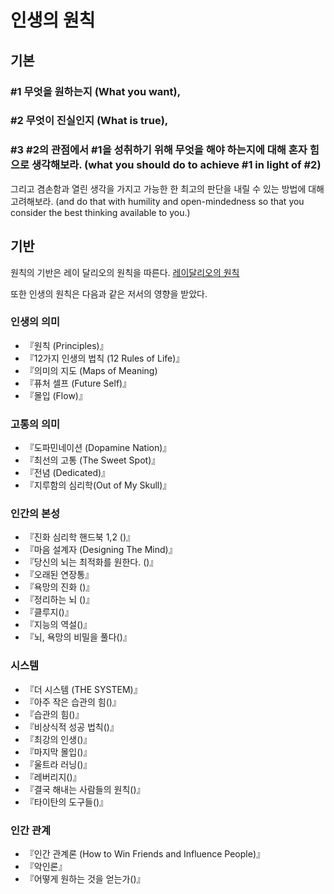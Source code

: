 # 인생의 원칙

## 기본

### #1 무엇을 원하는지 (What you want),

### #2 무엇이 진실인지 (What is true),

### #3 #2의 관점에서 #1을 성취하기 위해 무엇을 해야 하는지에 대해 혼자 힘으로 생각해보라. (what you should do to achieve #1 in light of #2)
그리고 겸손함과 열린 생각을 가지고 가능한 한 최고의 판단을 내릴 수 있는 방법에 대해 고려해보라. (and do that with humility and open-mindedness so that you consider the best thinking available to you.)

## 기반
원칙의 기반은 레이 달리오의 원칙을 따른다.
[레이달리오의 원칙](https://www.principles.com/principles/418eaeca-564f-41e8-bd90-8e0d042f28d5/#table-of-contents)

또한 인생의 원칙은 다음과 같은 저서의 영향을 받았다.
### 인생의 의미
- 『원칙 (Principles)』
- 『12가지 인생의 법칙 (12 Rules of Life)』
- 『의미의 지도 (Maps of Meaning)
- 『퓨처 셀프 (Future Self)』
- 『몰입 (Flow)』

### 고통의 의미
- 『도파민네이션 (Dopamine Nation)』
- 『최선의 고통 (The Sweet Spot)』
- 『전념 (Dedicated)』
- 『지루함의 심리학(Out of My Skull)』

### 인간의 본성
- 『진화 심리학 핸드북 1,2 ()』
- 『마음 설계자 (Designing The Mind)』
- 『당신의 뇌는 최적화를 원한다. ()』
- 『오래된 연장통』
- 『욕망의 진화 ()』
- 『정리하는 뇌 ()』
- 『클루지()』
- 『지능의 역설()』
- 『뇌, 욕망의 비밀을 풀다()』

### 시스템
- 『더 시스템 (THE SYSTEM)』
- 『아주 작은 습관의 힘()』
- 『습관의 힘()』
- 『비상식적 성공 법칙()』
- 『최강의 인생()』
- 『마지막 몰입()』
- 『울트라 러닝()』
- 『레버리지()』
- 『결국 해내는 사람들의 원칙()』
- 『타이탄의 도구들()』

### 인간 관계
- 『인간 관계론 (How to Win Friends and Influence People)』
- 『악인론』
- 『어떻게 원하는 것을 얻는가()』


